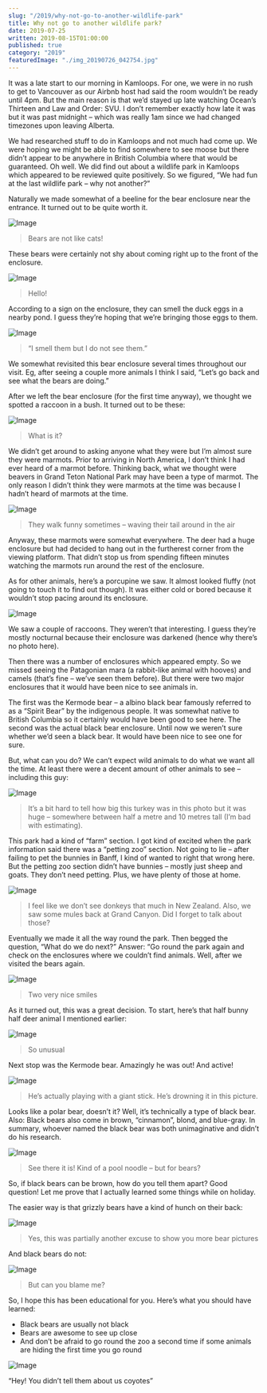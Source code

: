 ```yaml
---
slug: "/2019/why-not-go-to-another-wildlife-park"
title: Why not go to another wildlife park?
date: 2019-07-25
written: 2019-08-15T01:00:00
published: true
category: "2019"
featuredImage: "./img_20190726_042754.jpg"
---
```


It was a late start to our morning in Kamloops.  For one, we were in no rush to get to Vancouver as our Airbnb host had said the room wouldn’t be ready until 4pm.  But the main reason is that we’d stayed up late watching Ocean’s Thirteen and Law and Order: SVU.  I don’t remember exactly how late it was but it was past midnight – which was really 1am since we had changed timezones upon leaving Alberta.

We had researched stuff to do in Kamloops and not much had come up.  We were hoping we might be able to find somewhere to see moose but there didn’t appear to be anywhere in British Columbia where that would be guaranteed.  Oh well.  We did find out about a wildlife park in Kamloops which appeared to be reviewed quite positively.  So we figured, “We had fun at the last wildlife park – why not another?”

Naturally we made somewhat of a beeline for the bear enclosure near the entrance.  It turned out to be quite worth it.

![Image](img_20190726_015349.jpg)

> Bears are not like cats!

These bears were certainly not shy about coming right up to the front of the enclosure.

![Image](img_20190726_021324.jpg)

> Hello!

According to a sign on the enclosure, they can smell the duck eggs in a nearby pond.  I guess they’re hoping that we’re bringing those eggs to them.

![Image](img_20190726_021342.jpg)

> “I smell them but I do not see them.”

We somewhat revisited this bear enclosure several times throughout our visit.  Eg, after seeing a couple more animals I think I said, “Let’s go back and see what the bears are doing.”

After we left the bear enclosure (for the first time anyway), we thought we spotted a raccoon in a bush.  It turned out to be these:

![Image](img_20190726_021034.jpg)

> What is it?

We didn’t get around to asking anyone what they were but I’m almost sure they were marmots.  Prior to arriving in North America, I don’t think I had ever heard of a marmot before.  Thinking back, what we thought were beavers in Grand Teton National Park may have been a type of marmot.  The only reason I didn’t think they were marmots at the time was because I hadn’t heard of marmots at the time.

![Image](img_20190726_032144.jpg)

> They walk funny sometimes – waving their tail around in the air

Anyway, these marmots were somewhat everywhere.  The deer had a huge enclosure but had decided to hang out in the furtherest corner from the viewing platform.  That didn’t stop us from spending fifteen minutes watching the marmots run around the rest of the enclosure.

As for other animals, here’s a porcupine we saw.  It almost looked fluffy (not going to touch it to find out though).  It was either cold or bored because it wouldn’t stop pacing around its enclosure.

![Image](img_20190726_020357.jpg)

We saw a couple of raccoons.  They weren’t that interesting.  I guess they’re mostly nocturnal because their enclosure was darkened (hence why there’s no photo here).

Then there was a number of enclosures which appeared empty.  So we missed seeing the Patagonian mara (a rabbit-like animal with hooves) and camels (that’s fine – we’ve seen them before).  But there were two major enclosures that it would have been nice to see animals in.

The first was the Kermode bear – a albino black bear famously referred to as a “Spirit Bear” by the indigenous people.  It was somewhat native to British Columbia so it certainly would have been good to see here.  The second was the actual black bear enclosure.  Until now we weren’t sure whether we’d seen a black bear.  It would have been nice to see one for sure.

But, what can you do?  We can’t expect wild animals to do what we want all the time.  At least there were a decent amount of other animals to see – including this guy:

![Image](img_20190726_025237.jpg)

> It’s a bit hard to tell how big this turkey was in this photo but it was huge – somewhere between half a metre and 10 metres tall (I’m bad with estimating).

This park had a kind of “farm” section.  I got kind of excited when the park information said there was a “petting zoo” section.  Not going to lie – after failing to pet the bunnies in Banff, I kind of wanted to right that wrong here.  But the petting zoo section didn’t have bunnies – mostly just sheep and goats.  They don’t need petting.  Plus, we have plenty of those at home.

![Image](img_20190726_024802.jpg)

> I feel like we don’t see donkeys that much in New Zealand. Also, we saw some mules back at Grand Canyon. Did I forget to talk about those?

Eventually we made it all the way round the park.  Then begged the question, “What do we do next?”  Answer: “Go round the park again and check on the enclosures where we couldn’t find animals. Well, after we visited the bears again.

![Image](img_20190726_021726.jpg)

> Two very nice smiles

As it turned out, this was a great decision.  To start, here’s that half bunny half deer animal I mentioned earlier:

![Image](img_20190726_040407.jpg)

> So unusual

Next stop was the Kermode bear.  Amazingly he was out! And active!

![Image](img_20190726_041813.jpg)

> He’s actually playing with a giant stick. He’s drowning it in this picture.

Looks like a polar bear, doesn’t it? Well, it’s technically a type of black bear. Also: Black bears also come in brown, “cinnamon”, blond, and blue-gray. In summary, whoever named the black bear was both unimaginative and didn’t do his research.

![Image](img_20190726_041942.jpg)

> See there it is! Kind of a pool noodle – but for bears?

So, if black bears can be brown, how do you tell them apart? Good question! Let me prove that I actually learned some things while on holiday.

The easier way is that grizzly bears have a kind of hunch on their back:

![Image](img_20190726_015952.jpg)

> Yes, this was partially another excuse to show you more bear pictures

And black bears do not:

![Image](img_20190726_042754.jpg)

> But can you blame me?

So, I hope this has been educational for you. Here’s what you should have learned:

+ Black bears are usually not black
+ Bears are awesome to see up close
+ And don’t be afraid to go round the zoo a second time if some animals are hiding the first time you go round

![Image](img_20190726_044546.jpg)

“Hey! You didn’t tell them about us coyotes”